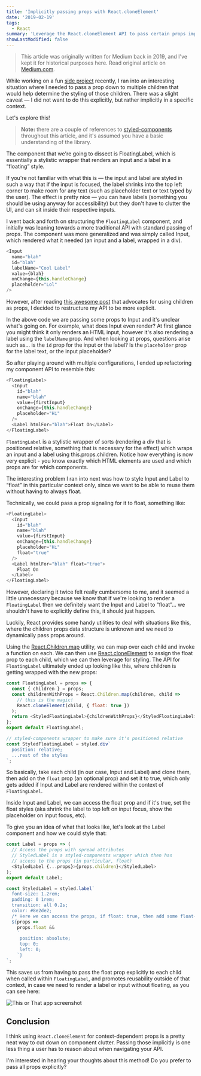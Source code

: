 ```yaml
---
title: 'Implicitly passing props with React.cloneElement'
date: '2019-02-19'
tags:
  - React
summary: 'Leverage the React.cloneElement API to pass certain props implicitly.'
showLastModified: false
---
```


> This article was originally written for Medium back in 2019, and I've kept it for historical purposes here. Read original article on [Medium.com](https://medium.com/@melanieseltzer/implicitly-passing-props-with-react-cloneelement-cb9c3261e760).

While working on a fun [side project](https://this-or-that.netlify.com/) recently, I ran into an interesting situation where I needed to pass a prop down to multiple children that would help determine the styling of those children. There was a slight caveat — I did not want to do this explicitly, but rather implicitly in a specific context.

Let's explore this!

> **Note:** there are a couple of references to [styled-components](https://www.styled-components.com/) throughout this article, and it's assumed you have a basic understanding of the library.

The component that we're going to dissect is FloatingLabel, which is essentially a stylistic wrapper that renders an input and a label in a “floating” style.

If you're not familiar with what this is — the input and label are styled in such a way that if the input is focused, the label shrinks into the top left corner to make room for any text (such as placeholder text or text typed by the user). The effect is pretty nice — you can have labels (something you should be using anyway for accessibility) but they don't have to clutter the UI, and can sit inside their respective inputs.

I went back and forth on structuring the `FloatingLabel` component, and initially was leaning towards a more traditional API with standard passing of props. The component was more generalized and was simply called Input, which rendered what it needed (an input and a label, wrapped in a div).

```js
<Input
  name="blah"
  id="blah"
  labelName="Cool Label"
  value={blah}
  onChange={this.handleChange}
  placeholder="Lol"
/>
```

However, after reading [this awesome post](https://www.sid.st/post/just-use-children/) that advocates for using children as props, I decided to restructure my API to be more explicit.

In the above code we are passing some props to Input and it's unclear what's going on. For example, what does Input even render? At first glance you might think it only renders an HTML input, however it's also rendering a label using the `labelName` prop. And when looking at props, questions arise such as... is the `id` prop for the input or the label? Is the `placeholder` prop for the label text, or the input placeholder?

So after playing around with multiple configurations, I ended up refactoring my component API to resemble this:

```js
<FloatingLabel>
  <Input
    id="blah"
    name="blah"
    value={firstInput}
    onChange={this.handleChange}
    placeholder="Hi"
  />
  <Label htmlFor="blah">Float On</Label>
</FloatingLabel>
```

`FloatingLabel` is a stylistic wrapper of sorts (rendering a div that is positioned relative, something that is necessary for the effect) which wraps an input and a label using this.props.children. Notice how everything is now very explicit - you know exactly which HTML elements are used and which props are for which components.

The interesting problem I ran into next was how to style Input and Label to “float” in this particular context only, since we want to be able to reuse them without having to always float.

Technically, we could pass a prop signaling for it to float, something like:

```js mark=8[5:16],10[25:36]
<FloatingLabel>
  <Input
    id="blah"
    name="blah"
    value={firstInput}
    onChange={this.handleChange}
    placeholder="Hi"
    float="true"
  />
  <Label htmlFor="blah" float="true">
    Float On
  </Label>
</FloatingLabel>
```

However, declaring it twice felt really cumbersome to me, and it seemed a little unnecessary because we know that if we're looking to render a `FloatingLabel` then we definitely want the Input and Label to “float”... we shouldn't have to explicitly define this, it should just happen.

Luckily, React provides some handy utilities to deal with situations like this, where the children props data structure is unknown and we need to dynamically pass props around.

Using the [React.Children.map](https://legacy.reactjs.org/docs/react-api.html#reactchildrenmap) utility, we can map over each child and invoke a function on each. We can then use [React.cloneElement](https://react.dev/reference/react/cloneElement) to assign the float prop to each child, which we can then leverage for styling. The API for `FloatingLabel` ultimately ended up looking like this, where children is getting wrapped with the new props:

```js mark=5[31:45] focus=4,5
const FloatingLabel = props => {
  const { children } = props;
  const childrenWithProps = React.Children.map(children, child =>
    // this is the magic!
    React.cloneElement(child, { float: true })
  );
  return <StyledFloatingLabel>{childrenWithProps}</StyledFloatingLabel>;
};
export default FloatingLabel;

// styled-components wrapper to make sure it's positioned relative
const StyledFloatingLabel = styled.div`
  position: relative;
  ...rest of the styles
`;
```

So basically, take each child (in our case, Input and Label) and clone them, then add on the `float` prop (an optional prop) and set it to true, which only gets added if Input and Label are rendered within the context of `FloatingLabel`.

Inside Input and Label, we can access the float prop and if it's true, set the float styles (aka shrink the label to top left on input focus, show the placeholder on input focus, etc).

To give you an idea of what that looks like, let's look at the Label component and how we could style that:

```js
const Label = props => (
  // Access the props with spread attributes
  // StyledLabel is a styled-components wrapper which then has
  // access to the props (in particular, float)
  <StyledLabel {...props}>{props.children}</StyledLabel>
);
export default Label;

const StyledLabel = styled.label`
  font-size: 1.2rem;
  padding: 0 1rem;
  transition: all 0.2s;
  color: #8e2de2;
  /* Here we can access the props, if float: true, then add some float-specific styles */
  ${props =>
    props.float &&
    `
     position: absolute;
     top: 0;
     left: 0;
    `}
`;
```

This saves us from having to pass the float prop explicitly to each child when called within `FloatingLabel`, and promotes reusability outside of that context, in case we need to render a label or input without floating, as you can see here:

<img src="/images/blog/thisorthat.png" alt="This or That app screenshot" />

## Conclusion

I think using `React.cloneElement` for context-dependent props is a pretty neat way to cut down on component clutter. Passing those implicitly is one less thing a user has to reason about when navigating your API.

I'm interested in hearing your thoughts about this method! Do you prefer to pass all props explicitly?
